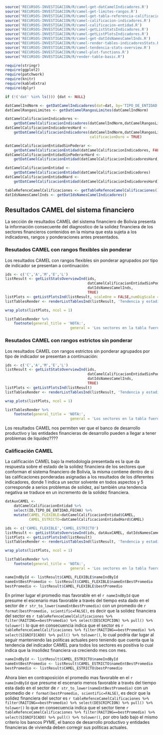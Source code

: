 ```r
source('RECURSOS-INVESTIGACION/R/camel-get-datCamelIndicadores.R')
source('RECURSOS-INVESTIGACION/R/camel-get-limites-rangos.R')
source("RECURSOS-INVESTIGACION/R/camel-get-tabla-referencia-calificaciones.R")
source('RECURSOS-INVESTIGACION/R/camel-calificacion-indicadores.R')
source('RECURSOS-INVESTIGACION/R/camel-calificacion-entidad.R')
source('RECURSOS-INVESTIGACION/R/camel-getListStatsIndicadores.R')
source('RECURSOS-INVESTIGACION/R/camel-getListPlotsIndicadores.R')
source('RECURSOS-INVESTIGACION/R/camel-get-datIdsNamesCamelInds.R')
source("RECURSOS-INVESTIGACION/R/camel-render-tables-indicadoresStats.R")
source('RECURSOS-INVESTIGACION/R/camel-tendencia-stats-overview.R')
source('RECURSOS-INVESTIGACION/R/camel-plot-functions.R')
source("RECURSOS-INVESTIGACION/R/render-table-basic.R")

require(stringr)
require(ggplot2)
require(patchwork)
require(knitr)
require(kableExtra)
require(dplyr)

if (!('dat' %in% ls())) {dat <- NULL}

datCamelIndNorm <- getDatCamelIndicadores(dat=dat, by='TIPO_DE_ENTIDAD')
datCamelRangosLimites <- getDatCamelRangosLimites(datCamelIndNorm)

datCamelCalificacionIndicadores <- 
    getDatCamelCalificacionIndicadores(datCamelIndNorm,datCamelRangosLimites)
datCamelCalificacionIndicadoresHard <- 
    getDatCamelCalificacionIndicadores(datCamelIndNorm,datCamelRangosLimites,
                                       calificacionDuro = TRUE)

datCamelCalificacionEntidadSinPoderar <- 
    getDatCamelCalificacionEntidad(datCamelCalificacionIndicadores, FALSE)
datCamelCalificacionEntidadSinPoderarHard <- 
    getDatCamelCalificacionEntidad(datCamelCalificacionIndicadoresHard, FALSE)

datCamelCalificacionEntidad <- 
    getDatCamelCalificacionEntidad(datCamelCalificacionIndicadores)
datCamelCalificacionEntidadHard <- 
    getDatCamelCalificacionEntidad(datCamelCalificacionIndicadoresHard)

tableRefenceCamelCalificaciones <- getTableRefenceCamelCalificaciones()
datIdsNamesCamelInds <- getDatIdsNamesCamelIndicadores()

```

## Resultados CAMEL del sistema financiero

La sección de resultados CAMEL del sistema financiero de Bolivia presenta la información consecuente del diagnostico de la solidez financiera de los sectores financieros contenidos en la misma que esta sujeta a los indicadores, rangos y ponderaciones antes presentados.

### Resutados CAMEL con rangos flexibles sin ponderar

Los resultados CAMEL con rangos flexibles sin ponderar agrupados por tipo de indicador se presentan a continuación:

```r
ids <- c('C','A','M','E','L')
listResult <- getListStatsOverviewInd(ids, 
                                      datCamelCalificacionEntidadSinPoderar, 
                                      datIdsNamesCamelInds,
                                      TRUE)
listPlots <- getListPlotsInd(listResult, scaleOne = FALSE,numDigScale = 0.01)
listTablesRender <- renderListTablesInd(listResult, 'Tendencia y estadisticas C-A-M-E-L con rangos flexibles sin ponderar', 6)
```


```r
wrap_plots(listPlots, ncol = 1)
```

```r
listTablesRender %>% 
    footnote(general_title = 'NOTA:',
                              general = 'Los sectores en la tabla fueron ordenados en función del más al menos favorable dado su indicador promedio.')
```

### Resutados CAMEL con rangos estrictos sin ponderar

Los resultados CAMEL con rangos estrictos sin ponderar agrupados por tipo de indicador se presentan a continuación:

```r
ids <- c('C','A','M','E','L')
listResult <- getListStatsOverviewInd(ids, 
                                      datCamelCalificacionEntidadSinPoderarHard, 
                                      datIdsNamesCamelInds,
                                      TRUE)
listPlots <- getListPlotsInd(listResult)
listTablesRender <- renderListTablesInd(listResult, 'Tendencia y estadisticas C-A-M-E-L con rangos estrictos sin ponderar', 6)
```


```r
wrap_plots(listPlots, ncol = 1)
```

```r
listTablesRender %>% 
    footnote(general_title = 'NOTA:',
                              general = 'Los sectores en la tabla fueron ordenados en función del más al menos favorable dado su indicador promedio.')
```

Los resultados CAMEL nos permiten ver que el banco de desarrollo productivo y las entidades financieras de desarrollo pueden a llegar a tener problemas de liquidez????

\newpage
### Calificación CAMEL

La calificación CAMEL bajo la metodología presentada es la que da respuesta sobre el estado de la solidez financiera de los sectores que conforman el sistema financiero de Bolivia, la misma contiene dentro de si las calificaciones ponderadas asignadas a los resultados de los diferentes indicadores, donde 1 indica un sector solvente en todos aspectos y 5 corresponde a serios problemas de solidez, así también una tendencia negativa se traduce en un incremento de la solidez financiera.

```r
datAuxCAMEL <- 
    datCamelCalificacionEntidad %>% 
    select(ID,TIPO_DE_ENTIDAD,FECHA) %>% 
    mutate(CAMEL_FLEXIBLE=datCamelCalificacionEntidad$CAMEL,
           CAMEL_ESTRICTO=datCamelCalificacionEntidadHard$CAMEL)
```


```r
ids <- c('CAMEL_FLEXIBLE','CAMEL_ESTRICTO')
listResult <- getListStatsOverviewInd(ids, datAuxCAMEL, datIdsNamesCamelInds,TRUE)
listPlots <- getListPlotsInd(listResult)
listTablesRender <- renderListTablesInd(listResult, 'Tendencia y estadisticas CAMEL', 6)
```

```r
wrap_plots(listPlots, ncol = 1)
```

```r
listTablesRender %>% 
    footnote(general_title = 'NOTA:',
                              general = 'Los sectores en la tabla fueron ordenados en función del más al menos favorable dado su indicador promedio.')
```

<!-- RESULTADOS CAMEL FLEXIBLES -->

```r
nameIndById <- listResult$CAMEL_FLEXIBLE$nameIndById
nameEntBestPromedio <- listResult$CAMEL_FLEXIBLE$nameEntBestPromedio
bestPromedio <- listResult$CAMEL_FLEXIBLE$bestPromedio
```

En primer lugar el promedio mas favorable en el `r nameIndById` que presume el escenario mas favorable a través del tiempo esta dado en el sector de `r str_to_lower(nameEntBestPromedio)` con un promedio de `r format(bestPromedio, scientific=FALSE)`, es decir que la solidez financiera del sector es `r tableRefenceCamelCalificaciones %>% filter(RAITING==bestPromedio) %>% select(DESCRIPCION) %>% pull() %>% tolower()` lo que en consecuencia indica que el sector es `r tableRefenceCamelCalificaciones %>% filter(RAITING==bestPromedio) %>% select(SIGNIFICADO) %>% pull() %>% tolower()`, lo cual podría dar lugar al seguir manteniendo las políticas actuales pero teniendo que cuenta que la tendencia del indicador CAMEL para todos los sectores es positiva lo cual indica que la insolidez financiera va creciendo mes con mes.


<!-- RESULTADOS CAMEL ESTRITOS -->

```r
nameIndById <- listResult$CAMEL_ESTRICTO$nameIndById
nameEntBestPromedio <- listResult$CAMEL_ESTRICTO$nameEntBestPromedio
bestPromedio <- listResult$CAMEL_ESTRICTO$bestPromedio
```

Ahora bien en contraposición el promedio mas favorable en el `r nameIndById` que presume el escenario menos favorable a través del tiempo esta dado en el sector de `r str_to_lower(nameEntBestPromedio)` con un promedio de `r format(bestPromedio, scientific=FALSE)`, es decir que la solidez financiera del sector es `r tableRefenceCamelCalificaciones %>% filter(RAITING==bestPromedio) %>% select(DESCRIPCION) %>% pull() %>% tolower()` lo que en consecuencia indica que el sector tiene `r tableRefenceCamelCalificaciones %>% filter(RAITING==bestPromedio) %>% select(SIGNIFICADO) %>% pull() %>% tolower()`, por otro lado bajo el mismo criterio los bancos PYME, el banco de desarrollo productivo y entidades financieras de vivienda deben corregir sus políticas actuales.


